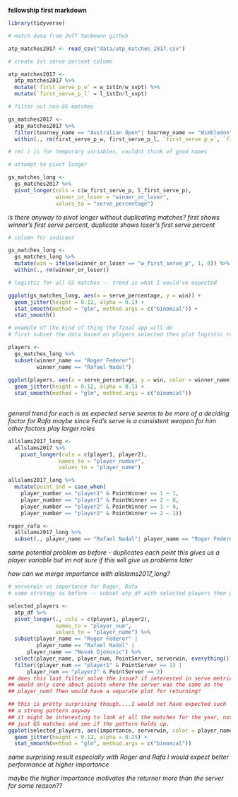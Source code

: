 **fellowship first markdown**

```r
library(tidyverse)
```


```r
# match data from Jeff Sackmann github

atp_matches2017 <- read_csv("data/atp_matches_2017.csv")
```



```r
# create 1st serve percent column

atp_matches2017 <- 
  atp_matches2017 %>%
  mutate(`first_serve_p_w` = w_1stIn/w_svpt) %>%
  mutate(`first_serve_p_l` = l_1stIn/l_svpt)
```


```r
# filter out non-GS matches

gs_matches2017 <-
  atp_matches2017 %>%
  filter(tourney_name == "Australian Open"| tourney_name == "Wimbledon"| tourney_name == "Roland Garros"| tourney_name == "US Open")  %>%
  within(., rm(first_serve_p_w, first_serve_p_l, `first_serve p_w`, `first_serve p_l`)) 

# rm( ) is for temporary variables, couldnt think of good names
```


```r
# attempt to pivot longer

gs_matches_long <-
  gs_matches2017 %>%
  pivot_longer(cols = c(w_first_serve_p, l_first_serve_p),
               winner_or_loser = "winner_or_loser",
               values_to = "serve_percentage")
```
*is there anyway to pivot longer without duplicating matches?*
*first shows winner's first serve percent, duplicate shows loser's first serve percent*




```r
# column for indicaor

gs_matches_long <-
  gs_matches_long %>%
  mutate(win = ifelse(winner_or_loser == "w_first_serve_p", 1, 0)) %>%
  within(., rm(winner_or_loser))
```


```r
# logistic for all GS matches -- trend is what I would've expected

ggplot(gs_matches_long, aes(x = serve_percentage, y = win)) +
  geom_jitter(height = 0.12, alpha = 0.1) +
  stat_smooth(method = "glm", method.args = c("binomial")) +
  stat_smooth()
```



```r
# example of the kind of thing the final app will do
# first subset the data based on players selected then plot logistic regression

players <-
  gs_matches_long %>%
  subset(winner_name == "Roger Federer"|
         winner_name == "Rafael Nadal")
  
ggplot(players, aes(x = serve_percentage, y = win, color = winner_name)) +
  geom_jitter(height = 0.12, alpha = 0.1) +
  stat_smooth(method = "glm", method.args = c("binomial")) 
  
```
*general trend for each is as expected*
*serve seems to be more of a deciding factor for Rafa*
*maybe since Fed's serve is a consistent weapon for him other factors play larger roles*


```r
allslams2017_long <-
  allslams2017 %>%
    pivot_longer(cols = c(player1, player2),
                names_to = "player_number",
                values_to = "player_name")

allslams2017_long %>%
  mutate(point_ind = case_when(
    player_number == "player1" & PointWinner == 1 ~ 1,
    player_number == "player1" & PointWinner == 2 ~ 0,
    player_number == "player2" & PointWinner == 1 ~ 0,
    player_number == "player2" & PointWinner == 2 ~ 1))

roger_rafa <-
  allslams2017_long %>%
  subset(., player_name == "Rafael Nadal"| player_name == "Roger Federer")


```
*same potential problem as before - duplicates each point*
*this gives us a player variable but im not sure if this will give us problems later*

*how can we merge importance with allslams2017_long?*


```r
# serverwin vs importance for Roger, Rafa
# same strategy as before -- subset atp_df with selected players then plot

selected_players <-
  atp_df %>%
  pivot_longer(., cols = c(player1, player2),
               names_to = "player_num",
               values_to = "player_name") %>%
  subset(player_name == "Roger Federer" |
         player_name == "Rafael Nadal" |
      player_name == "Novak Djokovic") %>%
  select(player_name, player_num, PointServer, serverwin, everything()) %>%
  filter((player_num == "player1" & PointServer == 1) |
      player_num == "player2" & PointServer == 2)
## does this last filter solve the issue? if interested in serve metrics,
## would only care about points where the server was the same as the 
## player_num? Then would have a separate plot for returning?

## this is pretty surprising though....I would not have expected such
## a strong pattern anyway
## it might be interesting to look at all the matches for the year, not
## just GS matches and see if the pattern holds up.
ggplot(selected_players, aes(importance, serverwin, color = player_name)) +
  geom_jitter(height = 0.12, alpha = 0.25) +
  stat_smooth(method = "glm", method.args = c("binomial")) 
```
*same surprising result*
*especially with Roger and Rafa I would expect better performance at higher importance*

*maybe the higher importance motivates the returner more than the server for some reason??*
